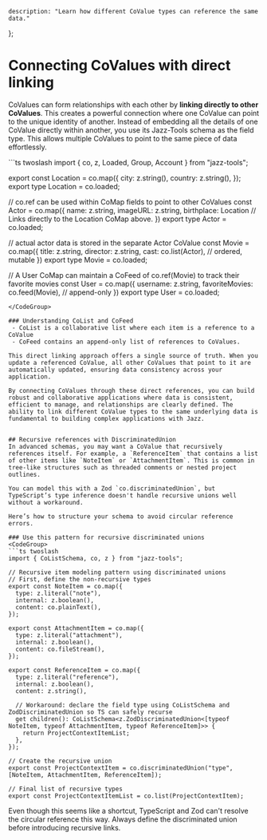 
    description: "Learn how different CoValue types can reference the same data."
};

# Connecting CoValues with direct linking
CoValues can form relationships with each other by **linking directly to other CoValues**. This creates a powerful connection where one CoValue can point to the unique identity of another. 
Instead of embedding all the details of one CoValue directly within another, you use its Jazz-Tools schema as the field type. This allows multiple CoValues to point to the same piece of data effortlessly.

<CodeGroup>
```ts twoslash
import { co, z, Loaded, Group, Account } from "jazz-tools";

export const Location = co.map({
  city: z.string(),
  country: z.string(),
});
export type Location = co.loaded<typeof Location>;

// co.ref can be used within CoMap fields to point to other CoValues
const Actor = co.map({
    name: z.string,
    imageURL: z.string,
    birthplace: Location // Links directly to the Location CoMap above.
})
export type Actor = co.loaded<typeof Actor>;

//  actual actor data is stored in the separate Actor CoValue
const Movie = co.map({
  title: z.string,
  director: z.string,
  cast: co.list(Actor), // ordered, mutable
})
export type Movie = co.loaded<typeof Movie>;

// A User CoMap can maintain a CoFeed of co.ref(Movie) to track their favorite movies
const User = co.map({
  username: z.string,
  favoriteMovies: co.feed(Movie), // append-only
})
export type User = co.loaded<typeof User>;
```
</CodeGroup>

### Understanding CoList and CoFeed
 - CoList is a collaborative list where each item is a reference to a CoValue 
 - CoFeed contains an append-only list of references to CoValues.

This direct linking approach offers a single source of truth. When you update a referenced CoValue, all other CoValues that point to it are automatically updated, ensuring data consistency across your application.

By connecting CoValues through these direct references, you can build robust and collaborative applications where data is consistent, efficient to manage, and relationships are clearly defined. The ability to link different CoValue types to the same underlying data is fundamental to building complex applications with Jazz.


## Recursive references with DiscriminatedUnion
In advanced schemas, you may want a CoValue that recursively references itself. For example, a `ReferenceItem` that contains a list of other items like `NoteItem` or `AttachmentItem`. This is common in tree-like structures such as threaded comments or nested project outlines.

You can model this with a Zod `co.discriminatedUnion`, but TypeScript’s type inference doesn't handle recursive unions well without a workaround.

Here’s how to structure your schema to avoid circular reference errors.

### Use this pattern for recursive discriminated unions
<CodeGroup> 
```ts twoslash
import { CoListSchema, co, z } from "jazz-tools";

// Recursive item modeling pattern using discriminated unions
// First, define the non-recursive types
export const NoteItem = co.map({
  type: z.literal("note"),
  internal: z.boolean(),
  content: co.plainText(),
});

export const AttachmentItem = co.map({
  type: z.literal("attachment"),
  internal: z.boolean(),
  content: co.fileStream(),
});

export const ReferenceItem = co.map({
  type: z.literal("reference"),
  internal: z.boolean(),
  content: z.string(),

  // Workaround: declare the field type using CoListSchema and ZodDiscriminatedUnion so TS can safely recurse
  get children(): CoListSchema<z.ZodDiscriminatedUnion<[typeof NoteItem, typeof AttachmentItem, typeof ReferenceItem]>> {
    return ProjectContextItemList;
  },
});

// Create the recursive union
export const ProjectContextItem = co.discriminatedUnion("type",  [NoteItem, AttachmentItem, ReferenceItem]);

// Final list of recursive types
export const ProjectContextItemList = co.list(ProjectContextItem);
```
</CodeGroup>

Even though this seems like a shortcut, TypeScript and Zod can't resolve the circular reference this way. Always define the discriminated union before introducing recursive links.
